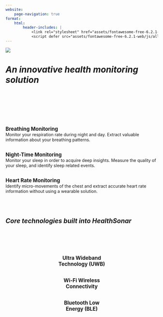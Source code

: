 ```yaml
---
website:
    page-navigation: true
format:
    html:
        header-includes: |
            <link rel="stylesheet" href="assets/fontawesome-free-6.2.1-web/css/fontawesome.min.css">
            <script defer src="assets/fontawesome-free-6.2.1-web/js/all.min.js"></script>
---
```


![](/assets/images/logo.svg)

<body>
<h1><i>An innovative health monitoring solution</i></h1>
</body>

<br>
<br>
<br>
<br>
<br>


:::::{.grid}

::: {.g-col-4}
<center><i class="fa-solid fa-lungs fa-5x" style="color:#2780e3"></i></center><br>
<big><b>Breathing Monitoring</b></big><br>
Monitor your respiration rate during night and day. Extract valuable information about your breathing patterns. 
:::

::: {.g-col-4}
<center><i class="fa-solid fa-moon fa-5x" style="color:#000000"></i></center><br>
<big><b>Night-Time Monitoring</b></big><br>
Monitor your sleep in order to acquire deep insights. Measure the quality of your sleep, and identify sleep related events.
:::

::: {.g-col-4}
<center><i class="fa-solid fa-heart fa-5x" style="color:#c50f0f"></i></center><br>
<big><b>Heart Rate Monitoring</b></big><br>
Identify micro-movements of the chest and extract accurate heart rate information without using a wearable solution.
:::

:::::

<br>
<br>

<body>
<h2><i>Core technologies built into HealthSonar</i></h2>
</body>

<br>
<br>

:::::{.grid}

::: {.g-col-4}

<center>
<i class="fa-solid fa-satellite-dish fa-3x" style="color:#000000"></i><br><br>
<big><b>Ultra Wideband<br>Technology (UWB)</b></big>
</center>

:::

::: {.g-col-4}

<center>
<i class="fa-solid fa-wifi fa-3x" style="color:#000000"></i><br><br>
<big><b>Wi-Fi Wireless<br>Connectivity</b></big>
</center>

:::

::: {.g-col-4}

<center>
<i class="fa-brands fa-bluetooth-b fa-3x" style="color:#000000"></i><br><br>
<big><b>Bluetooth Low<br>Energy (BLE)</b></big>
</center>

:::

:::::
